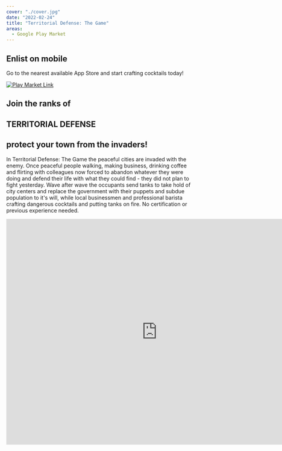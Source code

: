 ```yaml
---
cover: "./cover.jpg"
date: "2022-02-24"
title: "Territorial Defense: The Game"
areas:
  - Google Play Market
---
```


## Enlist on mobile

Go to the nearest available App Store and start crafting cocktails today!

[![Play Market Link](./play-market-button.png "Play Market")](https://play.google.com/store/apps/details?id=com.gkzr.territorialdefense)

## Join the ranks of
## TERRITORIAL DEFENSE
## protect your town from the invaders!

In Territorial Defense: The Game the peaceful cities are invaded with the enemy.
Once peaceful people walking, making business, drinking coffee and flirting with colleagues now forced to
abandon whatever they were doing and defend their life with what they could find - they did not plan to fight yesterday.
Wave after wave the occupants send tanks to take hold of city centers and replace the government
with their puppets and subdue population to it's will, while local businessmen and professional barista crafting
dangerous cocktails and putting tanks on fire.
No certification or previous experience needed.

<iframe width="800" height="600" src="https://www.youtube.com/embed/DV9bpSMr0Is" frameborder="0" allow="accelerometer; autoplay; encrypted-media; gyroscope; picture-in-picture" allowfullscreen></iframe>
